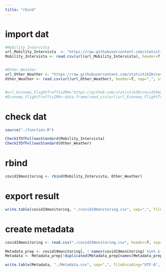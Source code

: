 ```yaml
---
title: "rbind"
---
```



# import dat

```r

#Mobility_Intervista
url_Mobility_Intervista  <- "https://raw.githubusercontent.com/statistikZH/covid19monitoring_mobility_intervista/master/Mobility_Intervista.csv"
Mobility_Intervista <- read.csv(url(url_Mobility_Intervista), header=T, sep=",", stringsAsFactors=FALSE, encoding="UTF-8")


#Other_Weather
url_Other_Weather <- "https://raw.githubusercontent.com/statistikZH/covid19monitoring_other_Weather/master/Other_Weather.csv"
Other_Weather <- read.csv(url(url_Other_Weather), header=T, sep=",", stringsAsFactors=FALSE, encoding="UTF-8")


#url_Economy_FlightTrafficZRH="https://github.com/statistikZH/covid19monitoring_economy_FlightTraffic/blob/master/Economy_FlightTrafficZRH.csv"
#Economy_FlightTrafficZRH<-data.frame(read_csv(url(url_Economy_FlightTrafficZRH)))

```

# check dat

```r

source("./function.R")

CheckIfDfFollowsStandard(Mobility_Intervista)
CheckIfDfFollowsStandard(Other_Weather)

```

# rbind

```r

covid19monitoring <- rbind(Mobility_Intervista, Other_Weather)

```

# export result

```r

write.table(covid19monitoring, "./covid19monitoring.csv", sep=",", fileEncoding="UTF-8", row.names = F)

```

# create metadata

```r

covid19monitoring <- read.csv("./covid19monitoring.csv", header=T, sep="\t", stringsAsFactors=FALSE, encoding="UTF-8")

Metadata_prep <- covid19monitoring[, ! names(covid19monitoring) %in% c("date", "value")]
Metadata <- Metadata_prep[!duplicated(Metadata_prep[names(Metadata_prep)]),]

write.table(Metadata, "./Metadata.csv", sep=",", fileEncoding="UTF-8", row.names = F)

```